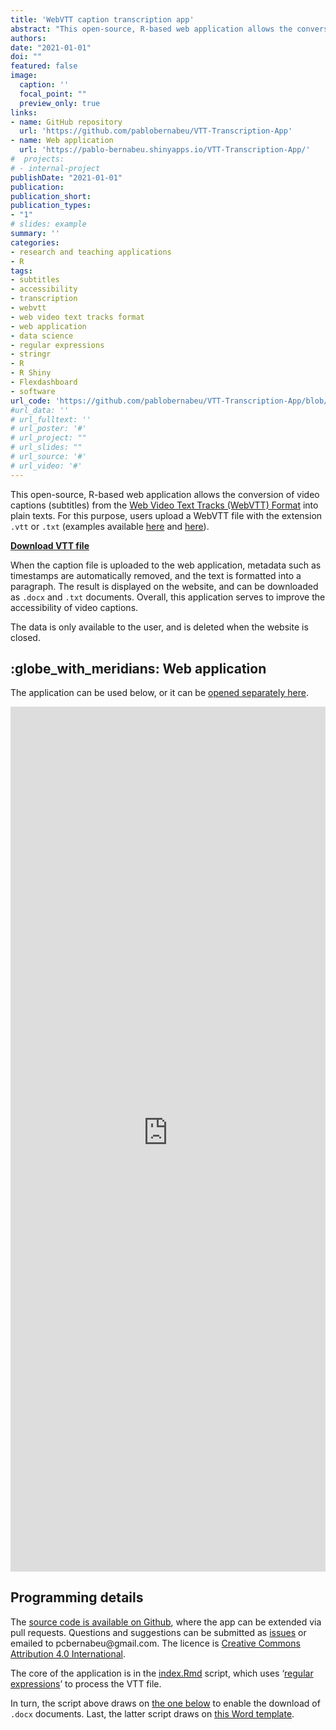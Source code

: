 ```yaml
---
title: 'WebVTT caption transcription app'
abstract: "This open-source, R-based web application allows the conversion of video captions (subtitles) from the Web Video Text Tracks (WebVTT) Format into plain texts. For this purpose, users upload a WebVTT file with the extension of 'vtt' or 'txt'. Automatically, metadata such as timestamps are removed, and the text is formatted."
authors:
date: "2021-01-01"
doi: ""
featured: false
image:
  caption: ''
  focal_point: ""
  preview_only: true
links:
- name: GitHub repository
  url: 'https://github.com/pablobernabeu/VTT-Transcription-App'
- name: Web application
  url: 'https://pablo-bernabeu.shinyapps.io/VTT-Transcription-App/'
#  projects:
# - internal-project
publishDate: "2021-01-01"
publication:
publication_short:
publication_types:
- "1"
# slides: example
summary: ''
categories:
- research and teaching applications
- R
tags:
- subtitles
- accessibility
- transcription
- webvtt
- web video text tracks format
- web application
- data science
- regular expressions
- stringr
- R
- R Shiny
- Flexdashboard
- software
url_code: 'https://github.com/pablobernabeu/VTT-Transcription-App/blob/main/index.Rmd'
#url_data: ''
# url_fulltext: ''
# url_poster: '#'
# url_project: ""
# url_slides: ""
# url_source: '#'
# url_video: '#'
---
```



This open-source, R-based web application allows the conversion of video captions (subtitles) from the [Web Video Text Tracks (WebVTT) Format](https://www.w3.org/TR/webvtt1/) into plain texts. For this purpose, users upload a WebVTT file with the extension `.vtt` or `.txt` (examples available [here](https://github.com/pablobernabeu/VTT-Transcription-App/blob/main/assets/Example_subtitles_1.vtt) and [here](https://github.com/pablobernabeu/VTT-Transcription-App/blob/main/assets/Example_subtitles_2.txt)). 

<script src="https://emgithub.com/embed-v2.js?target=https%3A%2F%2Fgithub.com%2Fpablobernabeu%2FVTT-Transcription-App%2Fblob%2Fmain%2Fassets%2FExample_subtitles_1.vtt&style=a11y-dark&type=code&showLineNumbers=on&showFileMeta=on&showCopy=on&fetchFromJsDelivr=on"></script>

[**Download VTT file**](https://osf.io/download/ustmx)

When the caption file is uploaded to the web application, metadata such as timestamps are automatically removed, and the text is formatted into a paragraph. The result is displayed on the website, and can be downloaded as `.docx` and `.txt` documents. Overall, this application serves to improve the accessibility of video captions.

The data is only available to the user, and is deleted when the website is closed.

## :globe_with_meridians: Web application

The application can be used below, or it can be [opened separately here](https://pablo-bernabeu.shinyapps.io/VTT-Transcription-App).

<div style = 'margin-bottom: 25px;'>
<div style = 'position: relative; padding-top: 56.25%; height: 1100px;'>
<iframe src = 'https://pablo-bernabeu.shinyapps.io/VTT-Transcription-App' frameborder = '0' allowfullscreen style = 'position: absolute; top: 0; left: 0; width: 100%; height: 100%;'></iframe>
</div>
</div>

## Programming details

The [source code is available on Github](https://github.com/pablobernabeu/VTT-transcription), where the app can be extended via pull requests. Questions and suggestions can be submitted as [issues](https://github.com/pablobernabeu/VTT-transcription/issues) or emailed to pcbernabeu@gmail.com. The licence is [Creative Commons Attribution 4.0 International](https://creativecommons.org/licenses/by/4.0/).

The core of the application is in the [index.Rmd](https://github.com/pablobernabeu/VTT-Transcription-App/blob/main/index.Rmd) script, which uses '[regular expressions](https://stringr.tidyverse.org/articles/regular-expressions.html)' to process the VTT file. 

<script src="https://emgithub.com/embed-v2.js?target=https%3A%2F%2Fgithub.com%2Fpablobernabeu%2FVTT-Transcription-App%2Fblob%2Fmain%2Findex.Rmd%23L172-L188&style=a11y-dark&type=code&showLineNumbers=on&showFileMeta=on&showCopy=on&fetchFromJsDelivr=on"></script>

In turn, the script above draws on [the one below](https://github.com/pablobernabeu/VTT-Transcription-App/blob/main/assets/VTT-Transcription-App_doc_renderer.Rmd) to enable the download of `.docx` documents. Last, the latter script draws on [this Word template](https://github.com/pablobernabeu/VTT-Transcription-App/blob/main/assets/VTT-Transcription-App-format-template.docx).

<script src="https://emgithub.com/embed-v2.js?target=https%3A%2F%2Fgithub.com%2Fpablobernabeu%2FVTT-Transcription-App%2Fblob%2Fmain%2Fassets%2FVTT-Transcription-App_doc_renderer.Rmd%23L1-L13&style=a11y-dark&type=code&showLineNumbers=on&showFileMeta=on&showCopy=on&fetchFromJsDelivr=on"></script>

